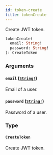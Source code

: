 ```yaml
---
id: token-create
title: tokenCreate
---
```


Create JWT token.

```graphql
tokenCreate(
  email: String!
  password: String!
): CreateToken

```

### Arguments

#### `email` ([`String!`](/developer/api-reference/scalars/string.mdx))

Email of a user.

#### `password` ([`String!`](/developer/api-reference/scalars/string.mdx))

Password of a user.

### Type

#### [`CreateToken`](/developer/api-reference/objects/create-token.mdx)

Create JWT token.
